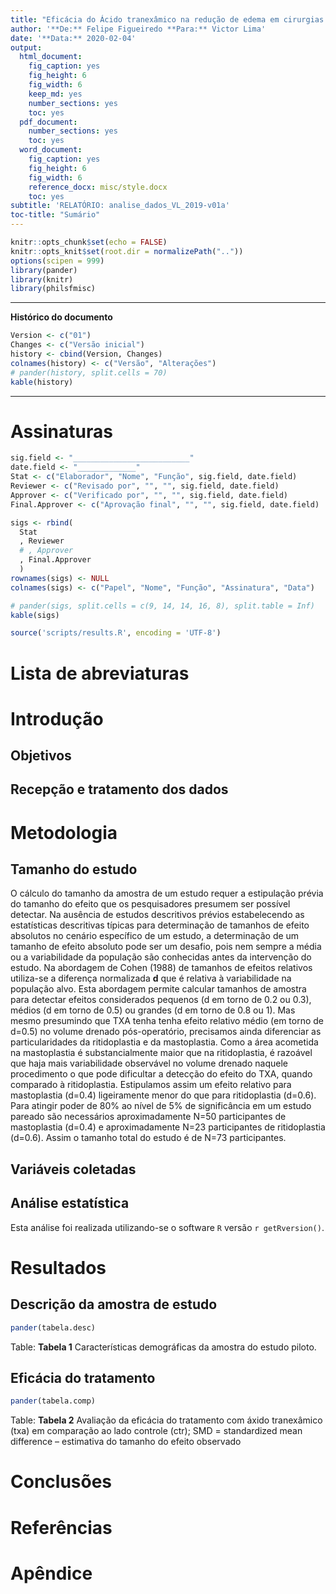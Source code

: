 ```yaml
---
title: "Eficácia do Ácido tranexâmico na redução de edema em cirurgias plásticas de face: projeto piloto"
author: '**De:** Felipe Figueiredo **Para:** Victor Lima'
date: '**Data:** 2020-02-04'
output:
  html_document:
    fig_caption: yes
    fig_height: 6
    fig_width: 6
    keep_md: yes
    number_sections: yes
    toc: yes
  pdf_document:
    number_sections: yes
    toc: yes
  word_document:
    fig_caption: yes
    fig_height: 6
    fig_width: 6
    reference_docx: misc/style.docx
    toc: yes
subtitle: 'RELATÓRIO: analise_dados_VL_2019-v01a'
toc-title: "Sumário"
---
```


```r
knitr::opts_chunk$set(echo = FALSE)
knitr::opts_knit$set(root.dir = normalizePath(".."))
options(scipen = 999)
library(pander)
library(knitr)
library(philsfmisc)
```

---

**Histórico do documento**

```r
Version <- c("01")
Changes <- c("Versão inicial")
history <- cbind(Version, Changes)
colnames(history) <- c("Versão", "Alterações")
# pander(history, split.cells = 70)
kable(history)
```

---

# Assinaturas

```r
sig.field <- "__________________________"
date.field <- "_____________"
Stat <- c("Elaborador", "Nome", "Função", sig.field, date.field)
Reviewer <- c("Revisado por", "", "", sig.field, date.field)
Approver <- c("Verificado por", "", "", sig.field, date.field)
Final.Approver <- c("Aprovação final", "", "", sig.field, date.field)

sigs <- rbind(
  Stat
  , Reviewer
  # , Approver
  , Final.Approver
  )
rownames(sigs) <- NULL
colnames(sigs) <- c("Papel", "Nome", "Função", "Assinatura", "Data")

# pander(sigs, split.cells = c(9, 14, 14, 16, 8), split.table = Inf)
kable(sigs)
```

```r
source('scripts/results.R', encoding = 'UTF-8')
```

# Lista de abreviaturas

# Introdução

## Objetivos

## Recepção e tratamento dos dados

# Metodologia

## Tamanho do estudo

O cálculo do tamanho da amostra de um estudo requer a estipulação prévia do tamanho do efeito que os pesquisadores presumem ser possível detectar.
Na ausência de estudos descritivos prévios estabelecendo as estatísticas descritivas típicas para determinação de tamanhos de efeito absolutos no cenário específico de um estudo, a determinação de um tamanho de efeito absoluto pode ser um desafio, pois nem sempre a média ou a variabilidade da população são conhecidas antes da intervenção do estudo.
Na abordagem de Cohen (1988) de tamanhos de efeitos relativos utiliza-se a diferença normalizada **d** que é relativa à variabilidade na população alvo.
Esta abordagem permite calcular tamanhos de amostra para detectar efeitos considerados pequenos (d em torno de 0.2 ou 0.3), médios (d em torno de 0.5) ou grandes (d em torno de 0.8 ou 1).
Mas mesmo presumindo que TXA tenha tenha efeito relativo médio (em torno de d=0.5) no volume drenado pós-operatório, precisamos ainda diferenciar as particularidades da ritidoplastia e da mastoplastia.
Como a área acometida na mastoplastia é substancialmente maior que na ritidoplastia, é razoável que haja mais variabilidade observável no volume drenado naquele procedimento o que pode dificultar a detecção do efeito do TXA, quando comparado à ritidoplastia.
Estipulamos assim um efeito relativo para mastoplastia (d=0.4) ligeiramente menor do que para ritidoplastia (d=0.6).
Para atingir poder de 80% ao nível de 5% de significância em um estudo pareado são necessários aproximadamente N=50 participantes de mastoplastia (d=0.4) e aproximadamente N=23 participantes de ritidoplastia (d=0.6).
Assim o tamanho total do estudo é de N=73 participantes.

## Variáveis coletadas

## Análise estatística

Esta análise foi realizada utilizando-se o software `R` versão `r getRversion()`.

# Resultados

## Descrição da amostra de estudo

```r
pander(tabela.desc)
```

Table: **Tabela 1** Características demográficas da amostra do estudo piloto.

## Eficácia do tratamento

```r
pander(tabela.comp)
```

Table: **Tabela 2** Avaliação da eficácia do tratamento com áxido tranexâmico (txa) em comparação ao lado controle (ctr);
SMD = standardized mean difference -- estimativa do tamanho do efeito observado

<!-- # Exceções e Desvios do teste -->

# Conclusões


# Referências

# Apêndice

